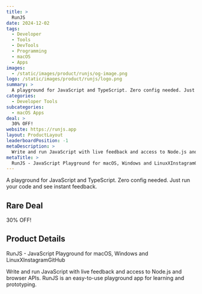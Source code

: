 ```yaml
---
title: >
  RunJS
date: 2024-12-02
tags:
  - Developer
  - Tools
  - DevTools
  - Programming
  - macOS
  - Apps
images:
  - /static/images/product/runjs/og-image.png
logo: /static/images/product/runjs/logo.png
summary: >
  A playground for JavaScript and TypeScript. Zero config needed. Just run your code and see instant feedback.
categories:
  - Developer Tools
subcategories:
  - macOS Apps
deal: >
  30% OFF!
website: https://runjs.app
layout: ProductLayout
leaderboardPosition: -1
metaDescription: >
  Write and run JavaScript with live feedback and access to Node.js and browser APIs. RunJS is an easy-to-use playground app for learning and prototyping.
metaTitle: >
  RunJS - JavaScript Playground for macOS, Windows and LinuxXInstagramGitHub
---
```

A playground for JavaScript and TypeScript. Zero config needed. Just run your code and see instant feedback.

## Rare Deal

30% OFF!

## Product Details

RunJS - JavaScript Playground for macOS, Windows and LinuxXInstagramGitHub

Write and run JavaScript with live feedback and access to Node.js and browser APIs. RunJS is an easy-to-use playground app for learning and prototyping.
